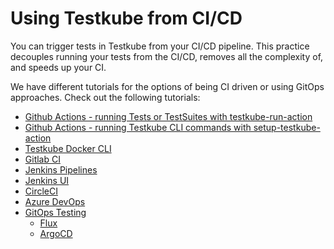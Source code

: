 
# Using Testkube from CI/CD

<LegacyWarning />

You can trigger tests in Testkube from your CI/CD pipeline. This practice decouples running your tests from the CI/CD, removes all the complexity of, and speeds up your CI.

We have different tutorials for the options of being CI driven or using GitOps approaches. Check out the following tutorials: 

- [Github Actions - running Tests or TestSuites with testkube-run-action](./run-tests-with-github-actions.mdx)
- [Github Actions - running Testkube CLI commands with setup-testkube-action](./github-actions.mdx)
- [Testkube Docker CLI](./testkube-cli-docker.md)
- [Gitlab CI](./gitlab.mdx)
- [Jenkins Pipelines](./jenkins.mdx)
- [Jenkins UI](./jenkins-ui.mdx)
- [CircleCI](./circleci.mdx)
- [Azure DevOps](./azure.mdx)
- [GitOps Testing](./gitops-overview.mdx)
  - [Flux](./flux-integration.mdx)
  - [ArgoCD](./argocd-integration.mdx)
